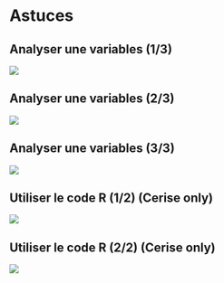 # Astuces {.backgroundTitre}

## Analyser une variables (1/3)

![](img/Ast_analyser_var_1.png){fig-align="center"}

## Analyser une variables (2/3)

![](img/Ast_analyser_var_2.png){fig-align="center"}

## Analyser une variables (3/3)

![](img/Ast_analyser_var_3.png){fig-align="center"}

## Utiliser le code R (1/2) (Cerise only)

![](img/Utiliser_code_R.png){fig-align="center"}

## Utiliser le code R (2/2) (Cerise only)

![](img/Utiliser_code_R_2.png){fig-align="center"}